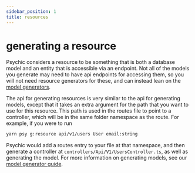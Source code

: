 ```yaml
---
sidebar_position: 1
title: resources
---
```


# generating a resource

Psychic considers a resource to be something that is both a database model and an entity that is accessible via an endpoint. Not all of the models you generate may need to have api endpoints for accessing them, so you will not need resource generators for these, and can instead lean on the [model generators](/docs/models/generating).

The api for generating resources is very similar to the api for generating models, except that it takes an extra argument for the path that you want to use for this resource. This path is used in the routes file to point to a controller, which will be in the same folder namespace as the route. For example, if you were to run

```sh
yarn psy g:resource api/v1/users User email:string
```

Psychic would add a routes entry to your file at that namespace, and then generate a controller at `controllers/Api/V1/UsersController.ts`, as well as generating the model. For more information on generating models, see our [model generator guide](/docs/models/generating).
